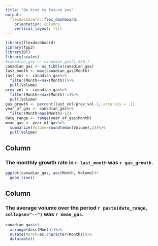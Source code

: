 ```yaml
---
title: "Be kind to future you"
output: 
  flexdashboard::flex_dashboard:
    orientation: columns
    vertical_layout: fill
---
```


```r
library(flexdashboard)
library(fpp3)
library(DT)
library(scales)
#canadian_gas <- canadian_gas[1:530,]
canadian_gas <- as_tibble(canadian_gas)
last_month <- max(canadian_gas$Month)
last_vol <- canadian_gas%>%
  filter(Month==max(Month))%>%
  pull(Volume)
prev_vol <- canadian_gas%>%
  filter(Month==max(Month)-1)%>%
  pull(Volume)
gas_growth <- percent(last_vol/prev_vol-1, accuracy = .1)
year_of_gas <- canadian_gas%>%
  filter(Month>max(Month)-12)
date_range <- range(year_of_gas$Month)
mean_gas <- year_of_gas%>%
  summarize(Volume=round(mean(Volume),3))%>%
  pull(Volume)


```

Column {data-width=650}
-----------------------------------------------------------------------

### The monthly growth rate in `r last_month` was `r gas_growth`.

```r
ggplot(canadian_gas, aes(Month, Volume))+
  geom_line()
```

Column {data-width=350}
-----------------------------------------------------------------------

### The average volume over the period `r paste(date_range, collapse="--")` was `r mean_gas`.

```r
canadian_gas%>%
  arrange(desc(Month))%>%
  mutate(Month=as.character(Month))%>%
  datatable()

```
